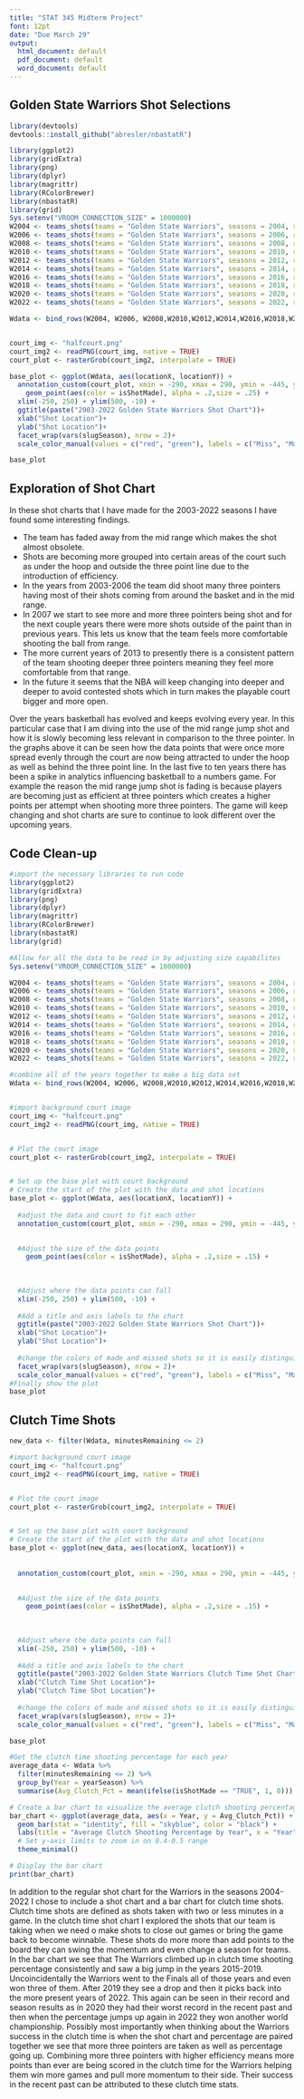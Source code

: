 ```yaml
---
title: "STAT 345 Midterm Project"
font: 12pt
date: "Due March 29"
output:
  html_document: default
  pdf_document: default
  word_document: default
---
```


## Golden State Warriors Shot Selections

```r

library(devtools)
devtools::install_github("abresler/nbastatR")


```
    
```r
library(ggplot2)
library(gridExtra)
library(png)
library(dplyr)
library(magrittr)
library(RColorBrewer)
library(nbastatR)
library(grid)
Sys.setenv("VROOM_CONNECTION_SIZE" = 1000000)
W2004 <- teams_shots(teams = "Golden State Warriors", seasons = 2004, return_message = F)
W2006 <- teams_shots(teams = "Golden State Warriors", seasons = 2006, return_message = F)
W2008 <- teams_shots(teams = "Golden State Warriors", seasons = 2008, return_message = F)
W2010 <- teams_shots(teams = "Golden State Warriors", seasons = 2010, return_message = F)
W2012 <- teams_shots(teams = "Golden State Warriors", seasons = 2012, return_message = F)
W2014 <- teams_shots(teams = "Golden State Warriors", seasons = 2014, return_message = F)
W2016 <- teams_shots(teams = "Golden State Warriors", seasons = 2016, return_message = F)
W2018 <- teams_shots(teams = "Golden State Warriors", seasons = 2018, return_message = F)
W2020 <- teams_shots(teams = "Golden State Warriors", seasons = 2020, return_message = F)
W2022 <- teams_shots(teams = "Golden State Warriors", seasons = 2022, return_message = F)

Wdata <- bind_rows(W2004, W2006, W2008,W2010,W2012,W2014,W2016,W2018,W2020,W2022)


court_img <- "halfcourt.png"
court_img2 <- readPNG(court_img, native = TRUE)
court_plot <- rasterGrob(court_img2, interpolate = TRUE)

base_plot <- ggplot(Wdata, aes(locationX, locationY)) +
  annotation_custom(court_plot, xmin = -290, xmax = 290, ymin = -445, ymax = 70) +
    geom_point(aes(color = isShotMade), alpha = .2,size = .25) +
  xlim(-250, 250) + ylim(500, -10) +
  ggtitle(paste("2003-2022 Golden State Warriors Shot Chart"))+
  xlab("Shot Location")+
  ylab("Shot Location")+
  facet_wrap(vars(slugSeason), nrow = 2)+
  scale_color_manual(values = c("red", "green"), labels = c("Miss", "Make"), name = "Result")

base_plot

```
## Exploration of Shot Chart
   
In these shot charts that I have made for the 2003-2022 seasons I have found some interesting findings.

- The team has faded away from the mid range which makes the shot almost obsolete.
- Shots are becoming more grouped into certain areas of the court such as under the hoop and outside the three point line due to the introduction of efficiency.
- In the years from 2003-2006 the team did shoot many three pointers having most of their shots coming from around the basket and in the mid range.
- In 2007 we start to see more and more three pointers being shot and for the next couple years there were more shots outside of the paint than in previous years. This lets us know that the team feels more comfortable shooting the ball from range.
- The more current years of 2013 to presently there is a consistent pattern of the team shooting deeper three pointers meaning they feel more comfortable from that range.
- In the future it seems that the NBA will keep changing into deeper and deeper to avoid contested shots which in turn makes the playable court bigger and more open. 
   
Over the years basketball has evolved and keeps evolving every year. In this particular case that I am diving into the use of the mid range jump shot and how it is slowly becoming less relevant in comparison to the three pointer. In the graphs above it can be seen how the data points that were once more spread evenly through the court are now being attracted to under the hoop as well as behind the three point line. In the last five to ten years there has been a spike in analytics influencing basketball to a numbers game. For example the reason the mid range jump shot is fading is because players are becoming just as efficient at three pointers which creates a higher points per attempt when shooting more three pointers. The game will keep changing and shot charts are sure to continue to look different over the upcoming years.    

## Code Clean-up
```r
#import the necessary libraries to run code 
library(ggplot2)
library(gridExtra)
library(png)
library(dplyr)
library(magrittr)
library(RColorBrewer)
library(nbastatR)
library(grid)

#Allow for all the data to be read in by adjusting size capabilites 
Sys.setenv("VROOM_CONNECTION_SIZE" = 1000000)

W2004 <- teams_shots(teams = "Golden State Warriors", seasons = 2004, return_message = F)
W2006 <- teams_shots(teams = "Golden State Warriors", seasons = 2006, return_message = F)
W2008 <- teams_shots(teams = "Golden State Warriors", seasons = 2008, return_message = F)
W2010 <- teams_shots(teams = "Golden State Warriors", seasons = 2010, return_message = F)
W2012 <- teams_shots(teams = "Golden State Warriors", seasons = 2012, return_message = F)
W2014 <- teams_shots(teams = "Golden State Warriors", seasons = 2014, return_message = F)
W2016 <- teams_shots(teams = "Golden State Warriors", seasons = 2016, return_message = F)
W2018 <- teams_shots(teams = "Golden State Warriors", seasons = 2018, return_message = F)
W2020 <- teams_shots(teams = "Golden State Warriors", seasons = 2020, return_message = F)
W2022 <- teams_shots(teams = "Golden State Warriors", seasons = 2022, return_message = F)

#combine all of the years together to make a big data set
Wdata <- bind_rows(W2004, W2006, W2008,W2010,W2012,W2014,W2016,W2018,W2020,W2022)


#import background court image
court_img <- "halfcourt.png"
court_img2 <- readPNG(court_img, native = TRUE)


# Plot the court image
court_plot <- rasterGrob(court_img2, interpolate = TRUE)


# Set up the base plot with court background
# Create the start of the plot with the data and shot locations
base_plot <- ggplot(Wdata, aes(locationX, locationY)) +
  
  #adjust the data and court to fit each other 
  annotation_custom(court_plot, xmin = -290, xmax = 290, ymin = -445, ymax = 70) +

  
  #Adjust the size of the data points 
    geom_point(aes(color = isShotMade), alpha = .2,size = .15) +
  
  
  
  #Adjust where the data points can fall
  xlim(-250, 250) + ylim(500, -10) +
  
  #Add a title and axis labels to the chart 
  ggtitle(paste("2003-2022 Golden State Warriors Shot Chart"))+
  xlab("Shot Location")+
  ylab("Shot Location")+
  
  #change the colors of made and missed shots so it is easily distinguishable 
  facet_wrap(vars(slugSeason), nrow = 2)+
  scale_color_manual(values = c("red", "green"), labels = c("Miss", "Make"), name = "Result")
#Finally show the plot
base_plot
```
   
## Clutch Time Shots

    

```r
new_data <- filter(Wdata, minutesRemaining <= 2)

#import background court image
court_img <- "halfcourt.png"
court_img2 <- readPNG(court_img, native = TRUE)


# Plot the court image
court_plot <- rasterGrob(court_img2, interpolate = TRUE)


# Set up the base plot with court background
# Create the start of the plot with the data and shot locations
base_plot <- ggplot(new_data, aes(locationX, locationY)) +
  
  
  annotation_custom(court_plot, xmin = -290, xmax = 290, ymin = -445, ymax = 70) +

  
  #Adjust the size of the data points 
    geom_point(aes(color = isShotMade), alpha = .2,size = .15) +
  
  
  
  #Adjust where the data points can fall
  xlim(-250, 250) + ylim(500, -10) +
  
  #Add a title and axis labels to the chart 
  ggtitle(paste("2003-2022 Golden State Warriors Clutch Time Shot Chart"))+
  xlab("Clutch Time Shot Location")+
  ylab("Clutch Time Shot Location")+
  
  #change the colors of made and missed shots so it is easily distinguishable 
  facet_wrap(vars(slugSeason), nrow = 2)+
  scale_color_manual(values = c("red", "green"), labels = c("Miss", "Make"), name = "Result")

base_plot

#Get the clutch time shooting percentage for each year
average_data <- Wdata %>%
  filter(minutesRemaining <= 2) %>%
  group_by(Year = yearSeason) %>%
  summarise(Avg_Clutch_Pct = mean(ifelse(isShotMade == "TRUE", 1, 0)))

# Create a bar chart to visualize the average clutch shooting percentages
bar_chart <- ggplot(average_data, aes(x = Year, y = Avg_Clutch_Pct)) +
  geom_bar(stat = "identity", fill = "skyblue", color = "black") +
  labs(title = "Average Clutch Shooting Percentage by Year", x = "Year", y = "Average Clutch Shooting Percentage") +
  # Set y-axis limits to zoom in on 0.4-0.5 range
  theme_minimal()

# Display the bar chart
print(bar_chart)

```

  In addition to the regular shot chart for the Warriors in the seasons 2004-2022 I chose to include a shot chart and a bar chart for clutch time shots. Clutch time shots are defined as shots taken with two or less minutes in a game. In the clutch time shot chart I explored the shots that our team is taking when we need o make shots to close out games or bring the game back to become winnable. These shots do more more than add points to the board they can swing the momentum and even change a season for teams. In the bar chart we see that The Warriors climbed up in clutch time shooting percentage consistently and saw a big jump in the years 2015-2019. Uncoincidentally the Warriors went to the Finals all of those years and even won three of them. After 2019 they see a drop and then it picks back into the more present years of 2022. This again can be seen in their record and season results as in 2020 they had their worst record in the recent past and then when the percentage jumps up again in 2022 they won another world championship. Possibly most importantly when thinking about the Warriors success in the clutch time is when the shot chart and percentage are paired together we see that more three pointers are taken as well as percentage going up. Combining more three pointers with higher efficiency means more points than ever are being scored in the clutch time for the Warriors helping them win more games and pull more momentum to their side. Their success in the recent past can be attributed to these clutch time stats. 
  
  


